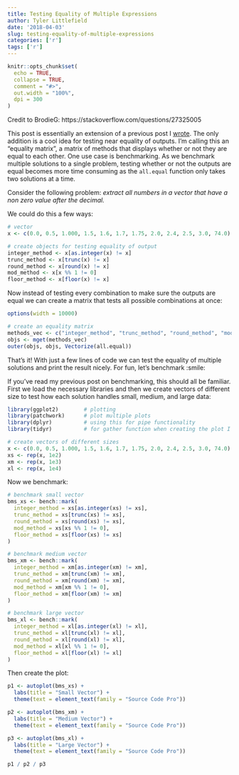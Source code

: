 ```yaml
---
title: Testing Equality of Multiple Expressions
author: Tyler Littlefield
date: '2018-04-03'
slug: testing-equality-of-multiple-expressions
categories: ['r']
tags: ['r']
---
```


```r
knitr::opts_chunk$set(
  echo = TRUE,
  collapse = TRUE,
  comment = "#>",
  out.width = "100%",
  dpi = 300
)
```

Credit to BrodieG: https://stackoverflow.com/questions/27325005

This post is essentially an extension of a previous post I [wrote](https://tylurp.rbind.io/2018/02/13/measuring-performance/). The only addition is a cool idea for testing near equality of outputs. I'm calling this an "equality matrix", a matrix of methods that displays whether or not they are equal to each other. One use case is benchmarking. As we benchmark multiple solutions to a single problem, testing whether or not the outputs are equal becomes more time consuming as the `all.equal` function only takes two solutions at a time.

Consider the following problem: _extract all numbers in a vector that have a non zero value after the decimal._

We could do this a few ways:

```r
# vector
x <- c(0.0, 0.5, 1.000, 1.5, 1.6, 1.7, 1.75, 2.0, 2.4, 2.5, 3.0, 74.0)

# create objects for testing equality of output
integer_method <- x[as.integer(x) != x]
trunc_method <- x[trunc(x) != x]
round_method <- x[round(x) != x]
mod_method <- x[x %% 1 != 0]
floor_method <- x[floor(x) != x]
```

Now instead of testing every combination to make sure the outputs are equal we can create a matrix that tests all possible combinations at once:

```r
options(width = 10000) 
```

```r
# create an equality matrix
methods_vec <- c("integer_method", "trunc_method", "round_method", "mod_method", "floor_method")
objs <- mget(methods_vec)
outer(objs, objs, Vectorize(all.equal))
```

That's it! With just a few lines of code we can test the equality of multiple solutions and print the result nicely. For fun, let's benchmark :smile:


If you've read my previous post on benchmarking, this should all be familiar. First we load the necessary libraries and then we create vectors of different size to test how each solution handles small, medium, and large data:

```r
library(ggplot2)        # plotting
library(patchwork)      # plot multiple plots
library(dplyr)          # using this for pipe functionality 
library(tidyr)          # for gather function when creating the plot I have in mind

# create vectors of different sizes
x <- c(0.0, 0.5, 1.000, 1.5, 1.6, 1.7, 1.75, 2.0, 2.4, 2.5, 3.0, 74.0)
xs <- rep(x, 1e2)
xm <- rep(x, 1e3)
xl <- rep(x, 1e4)
```

Now we benchmark:

```r
# benchmark small vector
bms_xs <- bench::mark(
  integer_method = xs[as.integer(xs) != xs],
  trunc_method = xs[trunc(xs) != xs],
  round_method = xs[round(xs) != xs],
  mod_method = xs[xs %% 1 != 0],
  floor_method = xs[floor(xs) != xs]
)

# benchmark medium vector
bms_xm <- bench::mark(
  integer_method = xm[as.integer(xm) != xm],
  trunc_method = xm[trunc(xm) != xm],
  round_method = xm[round(xm) != xm],
  mod_method = xm[xm %% 1 != 0],
  floor_method = xm[floor(xm) != xm]
)

# benchmark large vector
bms_xl <- bench::mark(
  integer_method = xl[as.integer(xl) != xl],
  trunc_method = xl[trunc(xl) != xl],
  round_method = xl[round(xl) != xl],
  mod_method = xl[xl %% 1 != 0],
  floor_method = xl[floor(xl) != xl]
)
```

Then create the plot:

```r
p1 <- autoplot(bms_xs) + 
  labs(title = "Small Vector") +
  theme(text = element_text(family = "Source Code Pro"))

p2 <- autoplot(bms_xm) + 
  labs(title = "Medium Vector") +
  theme(text = element_text(family = "Source Code Pro"))

p3 <- autoplot(bms_xl) + 
  labs(title = "Large Vector") +
  theme(text = element_text(family = "Source Code Pro"))

p1 / p2 / p3 
```
